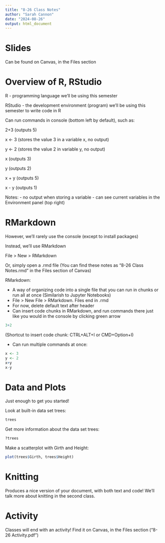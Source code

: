 ---
title: "8-26 Class Notes"
author: "Sarah Cannon"
date: "2024-08-26"
output: html_document
---


# Slides

Can be found on Canvas, in the Files section


# Overview of R, RStudio

R - programming language we'll be using this semester

RStudio - the development environment (program) we'll be using this semester to write code in R

Can run commands in console (bottom left by default), such as: 

2+3 
  (outputs 5)
  
x <- 3
  (stores the value 3 in a variable x, no output)
  
y <- 2 
  (stores the value 2 in variable y, no output)
  
x
  (outputs 3)
  
y 
  (outputs 2)
  
x + y 
  (outputs 5)
  
x - y
  (outputs 1)
  
Notes: 
- no output when storing a variable
- can see current variables in the Environment panel (top right) 


# RMarkdown 

However, we'll rarely use the console (except to install packages)

Instead, we'll use RMarkdown

File > New > RMarkdown

Or, simply open a .rmd file 
  (You can find these notes as "8-26 Class Notes.rmd" in the Files section of Canvas)

RMarkdown: 

- A way of organizing code into a single file that you can run in chunks or run all at once (Similarish to Jupyter Notebooks)
- File > New File > RMarkdown. Files end in .rmd
- For now, delete default text after header
- Can insert code chunks in RMarkdown, and run commands there just like you would in the console by clicking green arrow 

```{r}
3+2
```
(Shortcut to insert code chunk: CTRL+ALT+I or CMD+Option+I)

- Can run multiple commands at once:

```{r}
x <- 3
y <- 2
x+y
x-y
```

# Data and Plots

Just enough to get you started! 

Look at built-in data set trees: 
```{r}
trees 
```

Get more information about the data set trees: 
```{r}
?trees
```

Make a scatterplot with Girth and Height: 
```{r}
plot(trees$Girth, trees$Height)
```


# Knitting

Produces a nice version of your document, with both text and code! We'll talk more about knitting in the second class.


# Activity

Classes will end with an activity!  Find it on Canvas, in the Files section ("8-26 Activity.pdf")


